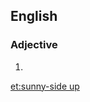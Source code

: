 ==English==

===Adjective===
{{en-adj|head=[[sunny]]-[[side]] [[up]]|-}}

# {{alternative spelling of|sunny side up|lang=en}}

[[et:sunny-side up]]